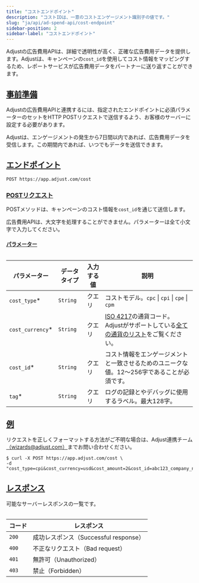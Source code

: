 ```yaml
---
title: "コストエンドポイント"
description: "コストIDは、一意のコストエンゲージメント識別子の値です。"
slug: "ja/api/ad-spend-api/cost-endpoint"
sidebar-position: 2
sidebar-label: "コストエンドポイント"
---
```


Adjustの広告費用APIは、詳細で透明性が高く、正確な広告費用データを提供します。Adjustは、キャンペーンの`cost_id`を使用してコスト情報をマッピングするため、レポートサービスが広告費用データをパートナーに送り返すことができます。

## [事前準備](before-you-begin)

Adjustの広告費用APIと連携するには、指定されたエンドポイントに必須パラメーターのセットをHTTP POSTリクエストで送信するよう、お客様のサーバーに設定する必要があります。

<Callout type="note">

Adjustは、エンゲージメントの発生から7日間以内であれば、広告費用データを受信します。この期間内であれば、いつでもデータを送信できます。

</Callout>

## [エンドポイント](endpoint)

<CodeBlock title="エンドポイント" highlight="/cost">

```http
POST https://app.adjust.com/cost
```

</CodeBlock>

### [POSTリクエスト](post-request)

POSTメソッドは、キャンペーンのコスト情報を`cost_id`を通じて送信します。

<Callout type="important">

広告費用APIは、大文字を処理することができません。パラメーターは全て小文字で入力してください。

</Callout>

#### [パラメーター](parameters)

<Table search>

| パラメーター      | データタイプ | 入力する値 | 説明                                                                                                                                                                               |
| ----------------- | ------------ | ---------- | ---------------------------------------------------------------------------------------------------------------------------------------------------------------------------------- |
| `cost_type`\*     | `String`     | クエリ     | コストモデル。`cpc` \| `cpi` \| `cpe` \| `cpm`                                                                                                                                     |
| `cost_currency`\* | `String`     | クエリ     | [ISO 4217](https://www.iban.com/currency-codes)の通貨コード。Adjustがサポートしている[全ての通貨のリスト](https://help.adjust.com/ja/article/supported-currencies)をご覧ください。 |
| `cost_id`\*       | `String`     | クエリ     | コスト情報をエンゲージメントと一致させるためのユニークな値。12～256字であることが必須です。                                                                                        |
| `tag`\*           | `String`     | クエリ     | ログの記録とやデバッグに使用するラベル。最大128字。                                                                                                                                |

</Table>

## [例](example)

<Callout type="tip">

リクエストを正しくフォーマットする方法がご不明な場合は、Adjust連携チーム[（wizards@adjust.com）](mailto:wizards@adjust.com)までお問い合わせください。

</Callout>
<CodeBlock title="cURL" highlight="cost_type, cost_currency, cost_amount, cost_id, tag">

```console
$ curl -X POST https://app.adjust.com/cost \
-d "cost_type=cpi&cost_currency=usd&cost_amount=2&cost_id=abc123_company_name_test_1&tag=company_name_test"
```

</CodeBlock>

## [レスポンス](responses)

可能なサーバーレスポンスの一覧です。

<Table>

| コード | レスポンス                            |
| ------ | ------------------------------------- |
| `200`  | 成功レスポンス（Successful response） |
| `400`  | 不正なリクエスト（Bad request）       |
| `401`  | 無許可（Unauthorized）                |
| `403`  | 禁止（Forbidden）                     |

</Table>
